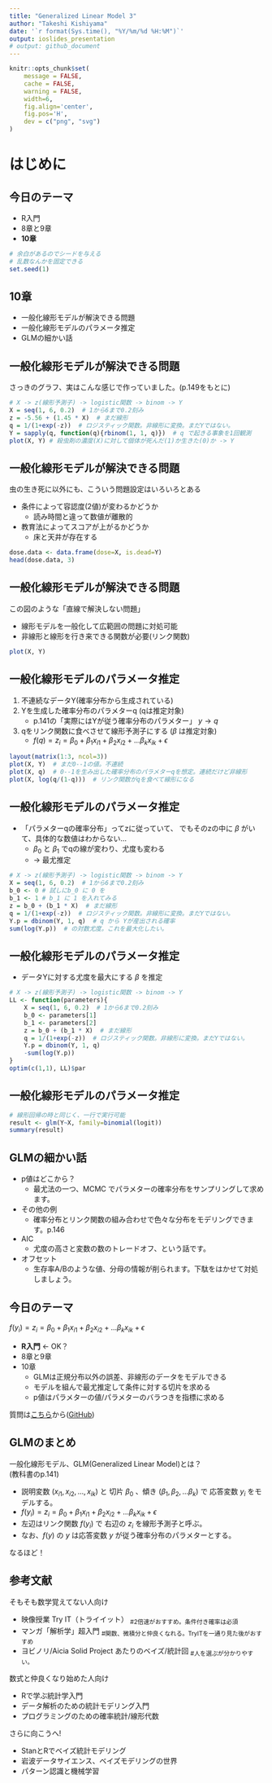 ```yaml
---
title: "Generalized Linear Model 3"
author: "Takeshi Kishiyama"
date: '`r format(Sys.time(), "%Y/%m/%d %H:%M")`'
output: ioslides_presentation
# output: github_document
---
```


```r
knitr::opts_chunk$set(
    message = FALSE,
    cache = FALSE,
    warning = FALSE,
    width=6,
    fig.align='center',
    fig.pos='H',
    dev = c("png", "svg")
)
```

# はじめに

## 今日のテーマ

* R入門
* 8章と9章
* **10章**

```r
# 余白があるのでシードを与える
# 乱数なんかを固定できる
set.seed(1)
```
    
## 10章

* 一般化線形モデルが解決できる問題
* 一般化線形モデルのパラメータ推定
* GLMの細かい話

## 一般化線形モデルが解決できる問題
    
さっきのグラフ、実はこんな感じで作っていました。(p.149をもとに)

```r
# X -> z(線形予測子) -> logistic関数 -> binom -> Y
X = seq(1, 6, 0.2)  # 1から6まで0.2刻み
z = -5.56 + (1.45 * X)  # まだ線形
q = 1/(1+exp(-z))  # ロジスティック関数。非線形に変換。まだYではない。
Y = sapply(q, function(q){rbinom(1, 1, q)})  # q で起きる事象を1回観測
plot(X, Y) # 殺虫剤の濃度(X)に対して個体が死んだ(1)か生きた(0)か -> Y
```
    
## 一般化線形モデルが解決できる問題

虫の生き死に以外にも、こういう問題設定はいろいろとある

* 条件によって容認度(2値)が変わるかどうか
    * 読み時間と違って数値が離散的
* 教育法によってスコアが上がるかどうか
    * 床と天井が存在する

```r
dose.data <- data.frame(dose=X, is.dead=Y)
head(dose.data, 3)
```

## 一般化線形モデルが解決できる問題

この図のような「直線で解決しない問題」

* 線形モデルを一般化して広範囲の問題に対処可能
* 非線形と線形を行き来できる関数が必要(リンク関数)

```r
plot(X, Y)
```

## 一般化線形モデルのパラメータ推定 {.smaller}

1. 不連続なデータY(確率分布から生成されている)
1. Yを生成した確率分布のパラメターq (qは推定対象)
    * p.141の「実際にはYが従う確率分布のパラメター」 $y \to q$
1. qをリンク関数に食べさせて線形予測子にする ($\beta$ は推定対象)
    * $f(q) = z_i =\beta_0 + \beta_1x_{i1} + \beta_2x_{i2} + ... \beta_kx_{ik} + \epsilon$

```r
layout(matrix(1:3, ncol=3)) 
plot(X, Y)  # まだ0--1の値。不連続
plot(X, q)  # 0--1を生み出した確率分布のパラメターqを想定。連続だけど非線形
plot(X, log(q/(1-q)))  # リンク関数がqを食べて線形になる
```

## 一般化線形モデルのパラメータ推定

* 「パラメターqの確率分布」ってzに従っていて、
  でもそのzの中に $\beta$ がいて、具体的な数値はわからない...
    * $\beta_0$ と $\beta_1$ でqの線が変わり、尤度も変わる
    * $\to$ 最尤推定

```r
# X -> z(線形予測子) -> logistic関数 -> binom -> Y
X = seq(1, 6, 0.2)  # 1から6まで0.2刻み
b_0 <- 0 # 試しにb_0 に 0 を
b_1 <- 1 # b_1 に 1 を入れてみる
z = b_0 + (b_1 * X)  # まだ線形
q = 1/(1+exp(-z))  # ロジスティック関数。非線形に変換。まだYではない。
Y.p = dbinom(Y, 1, q)  # q から Yが産出される確率
sum(log(Y.p))  # の対数尤度。これを最大化したい。
```

## 一般化線形モデルのパラメータ推定

* データYに対する尤度を最大にする $\beta$ を推定

```r
# X -> z(線形予測子) -> logistic関数 -> binom -> Y
LL <- function(parameters){
    X = seq(1, 6, 0.2)  # 1から6まで0.2刻み
    b_0 <- parameters[1]
    b_1 <- parameters[2]
    z = b_0 + (b_1 * X)  # まだ線形
    q = 1/(1+exp(-z))  # ロジスティック関数。非線形に変換。まだYではない。
    Y.p = dbinom(Y, 1, q)
    -sum(log(Y.p))
}
optim(c(1,1), LL)$par
```

## 一般化線形モデルのパラメータ推定 {.smaller}

```r
# 線形回帰の時と同じく、一行で実行可能
result <- glm(Y~X, family=binomial(logit))
summary(result)
```

## GLMの細かい話

* p値はどこから？
    * 最尤法の一つ、MCMC でパラメターの確率分布をサンプリングして求めます。
* その他の例
    * 確率分布とリンク関数の組み合わせで色々な分布をモデリングできます。p.146
* AIC
    * 尤度の高さと変数の数のトレードオフ、という話です。
* オフセット
    * 生存率A/Bのような値、分母の情報が削られます。下駄をはかせて対処しましょう。

## 今日のテーマ

$f(y_i) = z_i =\beta_0 + \beta_1x_{i1} + \beta_2x_{i2} + ... \beta_kx_{ik} + \epsilon$

* **R入門** $\gets$ OK？
* 8章と9章
* 10章
    * GLMは正規分布以外の誤差、非線形のデータをモデルできる
    * モデルを組んで最尤推定して条件に対する切片を求める
    * p値はパラメターの値/パラメターのバラつきを指標に求める

質問は[こちら](https://forms.gle/KykyRxrL3LS6oUm89)から([GitHub](https://github.com/kishiyamat/glm-2019))

## GLMのまとめ

一般化線形モデル、GLM(Generalized Linear Model)とは？ <br>
(教科書のp.141)

* 説明変数 $(x_{i1}, x_{i2}, ..., x_{ik})$ と
  切片 $\beta_0$ 、傾き ($\beta_1, \beta_2, ... \beta_k$) で
  応答変数 $y_i$ をモデルする。
* $f(y_i) = z_i =\beta_0 + \beta_1x_{i1} + \beta_2x_{i2} + ... \beta_kx_{ik} + \epsilon$
* 左辺はリンク関数 $f(y_i)$ で 右辺の $z_i$ を線形予測子と呼ぶ。
* なお、$f(y)$ の $y$ は応答変数 $y$ が従う確率分布のパラメターとする。

なるほど！

## 参考文献 {.smaller}

そもそも数学覚えてない人向け

* 映像授業 Try IT（トライイット） ~#2倍速がおすすめ。条件付き確率は必須~
* マンガ「解析学」超入門  ~#関数、微積分と仲良くなれる。TryITを一通り見た後がおすすめ~
* ヨビノリ/Aicia Solid Project あたりのベイズ/統計回  ~#人を選ぶが分かりやすい。~
    
数式と仲良くなり始めた人向け

* Rで学ぶ統計学入門
* データ解析のための統計モデリング入門
* プログラミングのための確率統計/線形代数

さらに向こうへ!

* StanとRでベイズ統計モデリング
* 岩波データサイエンス、ベイズモデリングの世界
* パターン認識と機械学習
